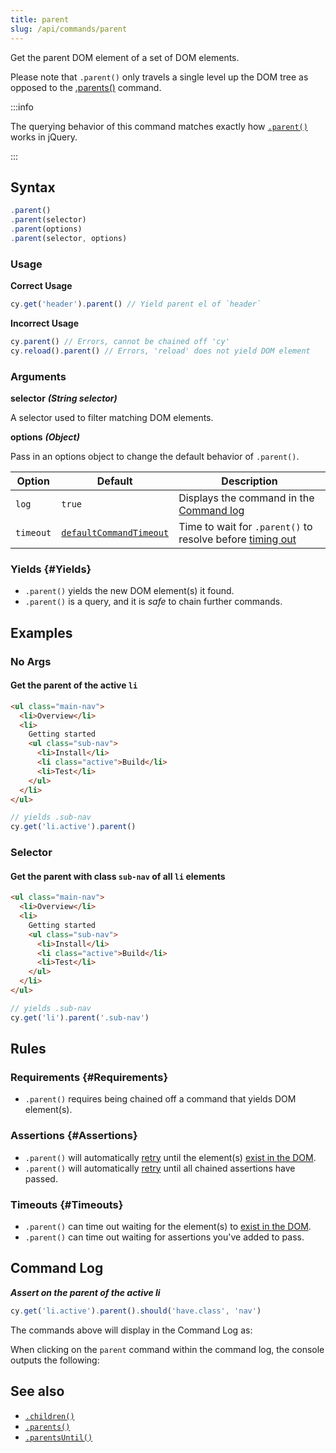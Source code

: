 ```yaml
---
title: parent
slug: /api/commands/parent
---
```


Get the parent DOM element of a set of DOM elements.

Please note that `.parent()` only travels a single level up the DOM tree as
opposed to the [.parents()](/api/commands/parents) command.

:::info

The querying behavior of this command matches exactly how
[`.parent()`](http://api.jquery.com/parent) works in jQuery.

:::

## Syntax

```javascript
.parent()
.parent(selector)
.parent(options)
.parent(selector, options)
```

### Usage

**<Icon name="check-circle" color="green" /> Correct Usage**

```javascript
cy.get('header').parent() // Yield parent el of `header`
```

**<Icon name="exclamation-triangle" color="red" /> Incorrect Usage**

```javascript
cy.parent() // Errors, cannot be chained off 'cy'
cy.reload().parent() // Errors, 'reload' does not yield DOM element
```

### Arguments

**<Icon name="angle-right" /> selector** **_(String selector)_**

A selector used to filter matching DOM elements.

**<Icon name="angle-right" /> options** **_(Object)_**

Pass in an options object to change the default behavior of `.parent()`.

| Option    | Default                                                              | Description                                                                              |
| --------- | -------------------------------------------------------------------- | ---------------------------------------------------------------------------------------- |
| `log`     | `true`                                                               | Displays the command in the [Command log](/guides/core-concepts/cypress-app#Command-Log) |
| `timeout` | [`defaultCommandTimeout`](/guides/references/configuration#Timeouts) | Time to wait for `.parent()` to resolve before [timing out](#Timeouts)                   |

### Yields [<Icon name="question-circle"/>](/guides/core-concepts/introduction-to-cypress#Subject-Management) {#Yields}

- `.parent()` yields the new DOM element(s) it found.
- `.parent()` is a query, and it is _safe_ to chain further commands.

## Examples

### No Args

#### Get the parent of the active `li`

```html
<ul class="main-nav">
  <li>Overview</li>
  <li>
    Getting started
    <ul class="sub-nav">
      <li>Install</li>
      <li class="active">Build</li>
      <li>Test</li>
    </ul>
  </li>
</ul>
```

```javascript
// yields .sub-nav
cy.get('li.active').parent()
```

### Selector

#### Get the parent with class `sub-nav` of all `li` elements

```html
<ul class="main-nav">
  <li>Overview</li>
  <li>
    Getting started
    <ul class="sub-nav">
      <li>Install</li>
      <li class="active">Build</li>
      <li>Test</li>
    </ul>
  </li>
</ul>
```

```javascript
// yields .sub-nav
cy.get('li').parent('.sub-nav')
```

## Rules

### Requirements [<Icon name="question-circle"/>](/guides/core-concepts/introduction-to-cypress#Chains-of-Commands) {#Requirements}

- `.parent()` requires being chained off a command that yields DOM element(s).

### Assertions [<Icon name="question-circle"/>](/guides/core-concepts/introduction-to-cypress#Assertions) {#Assertions}

- `.parent()` will automatically [retry](/guides/core-concepts/retry-ability)
  until the element(s)
  [exist in the DOM](/guides/core-concepts/introduction-to-cypress#Default-Assertions).
- `.parent()` will automatically [retry](/guides/core-concepts/retry-ability)
  until all chained assertions have passed.

### Timeouts [<Icon name="question-circle"/>](/guides/core-concepts/introduction-to-cypress#Timeouts) {#Timeouts}

- `.parent()` can time out waiting for the element(s) to
  [exist in the DOM](/guides/core-concepts/introduction-to-cypress#Default-Assertions).
- `.parent()` can time out waiting for assertions you've added to pass.

## Command Log

**_Assert on the parent of the active li_**

```javascript
cy.get('li.active').parent().should('have.class', 'nav')
```

The commands above will display in the Command Log as:

<DocsImage
  src="/img/api/parent/get-parent-element-just-like-jquery.png"
  alt="Command Log parent"
/>

When clicking on the `parent` command within the command log, the console
outputs the following:

<DocsImage
  src="/img/api/parent/parent-command-found-elements-for-console-log.png"
  alt="Console Log parent"
/>

## See also

- [`.children()`](/api/commands/children)
- [`.parents()`](/api/commands/parents)
- [`.parentsUntil()`](/api/commands/parentsuntil)
